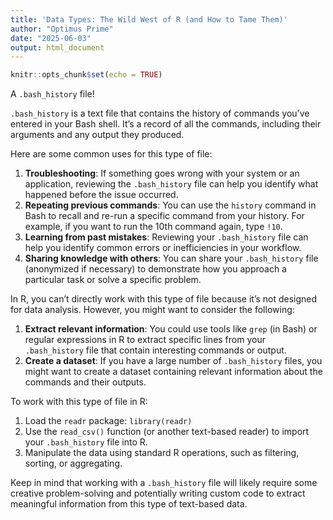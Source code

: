 ```yaml
---
title: 'Data Types: The Wild West of R (and How to Tame Them)'
author: "Optimus Prime"
date: "2025-06-03"
output: html_document
---
```


```r
knitr::opts_chunk$set(echo = TRUE)
```

A `.bash_history` file!

`.bash_history` is a text file that contains the history of commands you've entered in your Bash shell. It's a record of all the commands, including their arguments and any output they produced.

Here are some common uses for this type of file:

1. **Troubleshooting**: If something goes wrong with your system or an application, reviewing the `.bash_history` file can help you identify what happened before the issue occurred.
2. **Repeating previous commands**: You can use the `history` command in Bash to recall and re-run a specific command from your history. For example, if you want to run the 10th command again, type `!10`.
3. **Learning from past mistakes**: Reviewing your `.bash_history` file can help you identify common errors or inefficiencies in your workflow.
4. **Sharing knowledge with others**: You can share your `.bash_history` file (anonymized if necessary) to demonstrate how you approach a particular task or solve a specific problem.

In R, you can't directly work with this type of file because it's not designed for data analysis. However, you might want to consider the following:

1. **Extract relevant information**: You could use tools like `grep` (in Bash) or regular expressions in R to extract specific lines from your `.bash_history` file that contain interesting commands or output.
2. **Create a dataset**: If you have a large number of `.bash_history` files, you might want to create a dataset containing relevant information about the commands and their outputs.

To work with this type of file in R:

1. Load the `readr` package: `library(readr)`
2. Use the `read_csv()` function (or another text-based reader) to import your `.bash_history` file into R.
3. Manipulate the data using standard R operations, such as filtering, sorting, or aggregating.

Keep in mind that working with a `.bash_history` file will likely require some creative problem-solving and potentially writing custom code to extract meaningful information from this type of text-based data.

```r

```


